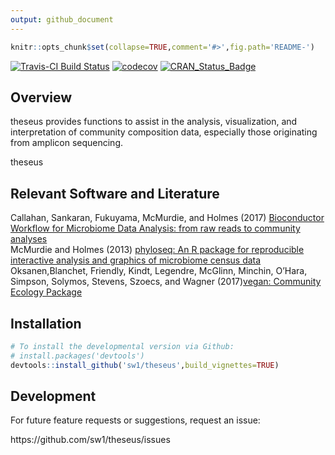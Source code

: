 ```yaml
---
output: github_document
---
```

  
<!-- README.md is generated from README.Rmd. Please edit that file -->
  
```r
knitr::opts_chunk$set(collapse=TRUE,comment='#>',fig.path='README-')
```

[![Travis-CI Build Status](https://travis-ci.org/sw1/theseus.svg?branch=master)](https://travis-ci.org/sw1/theseus)
[![codecov](https://codecov.io/gh/sw1/theseus/branch/master/graph/badge.svg?token=pmjXMfuHrw)](https://codecov.io/gh/sw1/theseus)
[![CRAN_Status_Badge](http://www.r-pkg.org/badges/version/theseus)](https://cran.r-project.org/package=theseus)


## Overview
<!-- same text as "description" in DESCRIPTION, just as a (temporary) placeholder. once it's up and running we can flesh some of this out. -->
theseus provides functions to assist in the analysis, visualization, and interpretation of community composition data, especially those originating from amplicon sequencing.

theseus

## Relevant Software and Literature
Callahan, Sankaran, Fukuyama, McMurdie, and Holmes (2017) [Bioconductor Workflow for Microbiome Data Analysis: from raw reads to community analyses](http://dx.doi.org/10.12688/f1000research.8986.2)  
McMurdie and Holmes (2013) [phyloseq: An R package for reproducible interactive analysis and graphics of microbiome census data](http://dx.plos.org/10.1371/journal.pone.0061217)  
Oksanen,Blanchet, Friendly, Kindt, Legendre, McGlinn, Minchin, O'Hara, Simpson, Solymos, Stevens, Szoecs, and Wagner (2017)[vegan: Community Ecology Package](https://CRAN.R-project.org/package=vegan)  


## Installation

```r
# To install the developmental version via Github:
# install.packages('devtools')
devtools::install_github('sw1/theseus',build_vignettes=TRUE)
```

## Development

For future feature requests or suggestions, request an issue:
  
  https://github.com/sw1/theseus/issues
